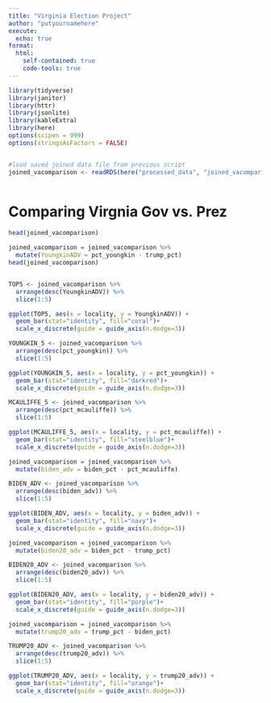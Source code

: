 ```yaml
---
title: "Virginia Election Project"
author: "putyournamehere"
execute:
  echo: true
format:
  html:
    self-contained: true
    code-tools: true
---
```



```r


library(tidyverse)
library(janitor)
library(httr)
library(jsonlite)
library(kableExtra)
library(here)
options(scipen = 999)
options(stringsAsFactors = FALSE)


#load saved joined data file from previous script
joined_vacomparison <- readRDS(here("processed_data", "joined_vacomparison.rds"))



```


# Comparing Virgnia Gov vs. Prez



```r

head(joined_vacomparison)


```

```r

joined_vacomparison = joined_vacomparison %>% 
  mutate(YoungkinADV = pct_youngkin - trump_pct)
head(joined_vacomparison)



```
```r

TOP5 <- joined_vacomparison %>% 
  arrange(desc(YoungkinADV)) %>% 
  slice(1:5)

ggplot(TOP5, aes(x = locality, y = YoungkinADV)) +
  geom_bar(stat="identity", fill="coral")+
  scale_x_discrete(guide = guide_axis(n.dodge=3))

```
```r

YOUNGKIN_5 <- joined_vacomparison %>% 
  arrange(desc(pct_youngkin)) %>% 
  slice(1:5)

ggplot(YOUNGKIN_5, aes(x = locality, y = pct_youngkin)) +
  geom_bar(stat="identity", fill="darkred")+
  scale_x_discrete(guide = guide_axis(n.dodge=3))
```


```r

MCAULIFFE_5 <- joined_vacomparison %>% 
  arrange(desc(pct_mcauliffe)) %>% 
  slice(1:5)

ggplot(MCAULIFFE_5, aes(x = locality, y = pct_mcauliffe)) +
  geom_bar(stat="identity", fill="steelblue")+
  scale_x_discrete(guide = guide_axis(n.dodge=3))

```


```r

joined_vacomparison = joined_vacomparison %>% 
  mutate(biden_adv = biden_pct - pct_mcauliffe)

BIDEN_ADV <- joined_vacomparison %>% 
  arrange(desc(biden_adv)) %>% 
  slice(1:5)

ggplot(BIDEN_ADV, aes(x = locality, y = biden_adv)) +
  geom_bar(stat="identity", fill="navy")+
  scale_x_discrete(guide = guide_axis(n.dodge=3))

```


```r

joined_vacomparison = joined_vacomparison %>% 
  mutate(biden20_adv = biden_pct - trump_pct)

BIDEN20_ADV <- joined_vacomparison %>% 
  arrange(desc(biden20_adv)) %>% 
  slice(1:5)

ggplot(BIDEN20_ADV, aes(x = locality, y = biden20_adv)) +
  geom_bar(stat="identity", fill="purple")+
  scale_x_discrete(guide = guide_axis(n.dodge=3))

```


```r

joined_vacomparison = joined_vacomparison %>% 
  mutate(trump20_adv = trump_pct - biden_pct)

TRUMP20_ADV <- joined_vacomparison %>% 
  arrange(desc(trump20_adv)) %>% 
  slice(1:5)

ggplot(TRUMP20_ADV, aes(x = locality, y = trump20_adv)) +
  geom_bar(stat="identity", fill="orange")+
  scale_x_discrete(guide = guide_axis(n.dodge=3))

```






